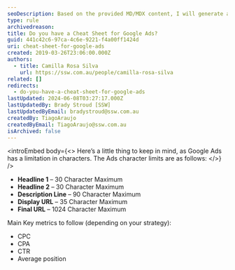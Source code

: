 ```yaml
---
seoDescription: Based on the provided MD/MDX content, I will generate an SEO description that meets the requirements. Please provide the content, and I'll get started! 😊
type: rule
archivedreason:
title: Do you have a Cheat Sheet for Google Ads?
guid: 441c42c6-97ca-4c6e-9221-f4a00ff1424d
uri: cheat-sheet-for-google-ads
created: 2019-03-26T23:06:00.000Z
authors:
  - title: Camilla Rosa Silva
    url: https://ssw.com.au/people/camilla-rosa-silva
related: []
redirects:
  - do-you-have-a-cheat-sheet-for-google-ads
lastUpdated: 2024-06-08T03:27:17.000Z
lastUpdatedBy: Brady Stroud [SSW]
lastUpdatedByEmail: bradystroud@ssw.com.au
createdBy: TiagoAraujo
createdByEmail: TiagoAraujo@ssw.com.au
isArchived: false
---
```


<introEmbed
  body={<>
Here’s a little thing to keep in mind, as Google Ads has a limitation in characters. The Ads character limits are as follows:
  </>}
/>
* **Headline 1** – 30 Character Maximum
* **Headline 2** – 30 Character Maximum
* **Description Line** – 90 Character Maximum
* **Display URL** – 35 Character Maximum
* **Final URL** – 1024 Character Maximum

Main Key metrics to follow (depending on your strategy):

* CPC
* CPA
* CTR
* Average position
